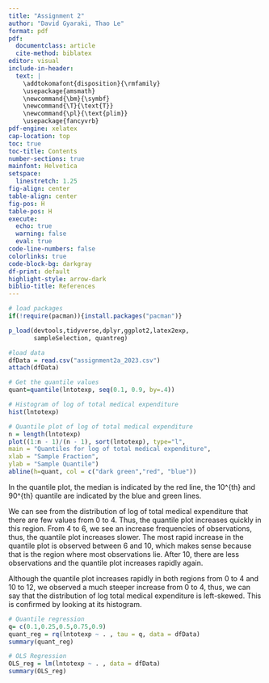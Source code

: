 ```yaml
---
title: "Assignment 2"
author: "David Gyaraki, Thao Le"
format: pdf
pdf:
  documentclass: article
  cite-method: biblatex
editor: visual
include-in-header:
  text: |
    \addtokomafont{disposition}{\rmfamily}
    \usepackage{amsmath}
    \newcommand{\bm}{\symbf}
    \newcommand{\T}{\text{T}}
    \newcommand{\pl}{\text{plim}}
    \usepackage{fancyvrb}
pdf-engine: xelatex
cap-location: top
toc: true
toc-title: Contents
number-sections: true
mainfont: Helvetica
setspace:
  linestretch: 1.25
fig-align: center
table-align: center
fig-pos: H
table-pos: H
execute:
  echo: true
  warning: false
  eval: true
code-line-numbers: false
colorlinks: true
code-block-bg: darkgray
df-print: default
highlight-style: arrow-dark
biblio-title: References
---
```


\clearpage

```r
# load packages
if(!require(pacman)){install.packages("pacman")}

p_load(devtools,tidyverse,dplyr,ggplot2,latex2exp,
       sampleSelection, quantreg)

#load data
dfData = read.csv("assignment2a_2023.csv")
attach(dfData)
```
\section{Question 1}
\subsection{(i)}
```r
# Get the quantile values
quant=quantile(lntotexp, seq(0.1, 0.9, by=.4))

# Histogram of log of total medical expenditure
hist(lntotexp)

# Quantile plot of log of total medical expenditure
n = length(lntotexp)
plot((1:n - 1)/(n - 1), sort(lntotexp), type="l",
main = "Quantiles for log of total medical expenditure",
xlab = "Sample Fraction",
ylab = "Sample Quantile")
abline(h=quant, col = c("dark green","red", "blue"))
```
In the quantile plot, the median is indicated by the red line, the 10^{th} and 90^{th} quantile are indicated by the blue and green lines.

We can see from the distribution of log of total medical expenditure that there are few values from 0 to 4. Thus, the quantile plot increases quickly in this region. From 4 to 6, we see an increase frequencies of observations, thus, the quantile plot increases slower. The most rapid increase in the quantile plot is observed between 6 and 10, which makes sense because that is the region where most observations lie. After 10, there are less observations and the quantile plot increases rapidly again.

Although the quantile plot increases rapidly in both regions from 0 to 4 and 10 to 12, we observed a much steeper increase from 0 to 4, thus, we can say that the distribution of log total medical expenditure is left-skewed. This is confirmed by looking at its histogram.
\subsection{(ii)}

```r
# Quantile regression
q= c(0.1,0.25,0.5,0.75,0.9)
quant_reg = rq(lntotexp ~ . , tau = q, data = dfData)
summary(quant_reg)

# OLS Regression
OLS_reg = lm(lntotexp ~ . , data = dfData)
summary(OLS_reg)
```

